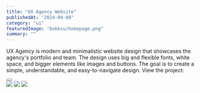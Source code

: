 ---
title: "UX Agency Website"
publishedAt: "2024-04-08"
category: "ui"
featuredImage: "bokksu/homepage.png"
summary: ""
---

UX Agency is modern and minimalistic website design that showcases the agency's portfolio and team. The design uses big and flexible fonts, white space, and bigger elements like images and buttons. The goal is to create a simple, understandable, and easy-to-navigate design. View the project:

<div>
  <Button
    href="https://xd.adobe.com/view/4a5d5f99-d3b9-4119-9920-f6f87f1c24d5-1f0e/grid"
    title="View project"
    className="mt-4 mb-12"
  />
</div>

<div className="flex flex-col gap-y-8">
  <Image
    src="/projects/ux-agency/screenshot-1.png"
    width={1440}
    height={1000}
  />
  <Image src="/projects/ux-agency/homepage.png" width={1440} height={1000} />
  <Image src="/projects/ux-agency/about.png" width={1440} height={1000} />
</div>
